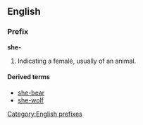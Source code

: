 ==English==
===Prefix===
'''she-'''
# Indicating a female, usually of an animal.

====Derived terms====
*[[she-bear]]
*[[she-wolf]]

[[Category:English prefixes]]
